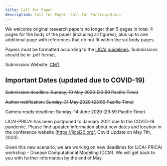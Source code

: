 ```yaml
---
title: Call for Paper
description: Call for Paper, Call for Participation.
---
```


<PageDescription>


We welcome original research papers no longer than 5 pages in total: 4 pages for the body of the paper (including all figures), plus up to one additional page with references that do not fit within the six body pages.

Papers must be formatted according to the [IJCAI guidelines](https://www.ijcai.org/authors_kit). Submissions should be in .pdf format.

Submission Website: [CMT](https://cmt3.research.microsoft.com/DCM2020)

</PageDescription>

## Important Dates (updated due to COVID-19)
<del>Submission deadline: Sunday, 10 May 2020 (23:59 Pacific Time)</del>
  
<del>Author notification: Sunday, 31 May 2020 (23:59 Pacific Time)</del>
  
<del>Camera ready deadline: Sunday, 14 June 2020 (23:59 Pacific Time)</del>

IJCAI-PRICAI has been postponed to January 2021 due to the COVID-19 pandemic. Please find updated information about new dates and location in the conference website (https://ijcai20.org/, Covid Update on May 7th, 2020).

Given this new scenario, we are working on new deadlines for IJCAI-PRICAI workshop - Disease Computational Modeling (DCM). We will get back to you with further information by the end of May.
